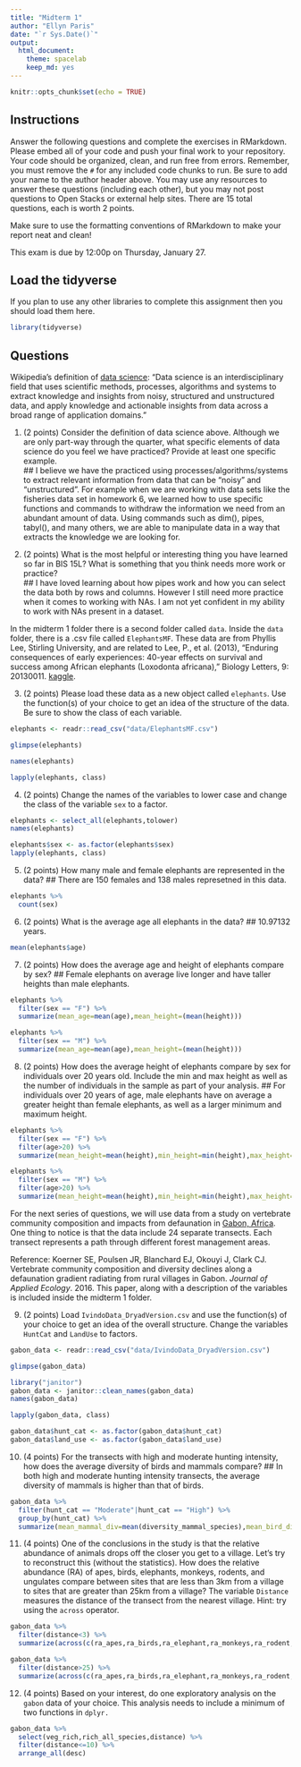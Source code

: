 ```yaml
---
title: "Midterm 1"
author: "Ellyn Paris"
date: "`r Sys.Date()`"
output:
  html_document: 
    theme: spacelab
    keep_md: yes
---
```


```r
knitr::opts_chunk$set(echo = TRUE)
```

## Instructions
Answer the following questions and complete the exercises in RMarkdown. Please embed all of your code and push your final work to your repository. Your code should be organized, clean, and run free from errors. Remember, you must remove the `#` for any included code chunks to run. Be sure to add your name to the author header above. You may use any resources to answer these questions (including each other), but you may not post questions to Open Stacks or external help sites. There are 15 total questions, each is worth 2 points.  

Make sure to use the formatting conventions of RMarkdown to make your report neat and clean!  

This exam is due by 12:00p on Thursday, January 27.  

## Load the tidyverse
If you plan to use any other libraries to complete this assignment then you should load them here.
```r
library(tidyverse)
```

## Questions  
Wikipedia's definition of [data science](https://en.wikipedia.org/wiki/Data_science): "Data science is an interdisciplinary field that uses scientific methods, processes, algorithms and systems to extract knowledge and insights from noisy, structured and unstructured data, and apply knowledge and actionable insights from data across a broad range of application domains."  

1. (2 points) Consider the definition of data science above. Although we are only part-way through the quarter, what specific elements of data science do you feel we have practiced? Provide at least one specific example.  
## I believe we have the practiced using processes/algorithms/systems to extract relevant information from data that can be "noisy" and "unstructured". For example when we are working with data sets like the fisheries data set in homework 6, we learned how to use specific functions and commands to withdraw the information we need from an abundant amount of data. Using commands such as dim(), pipes, tabyl(), and many others, we are able to manipulate data in a way that extracts the knowledge we are looking for.

2. (2 points) What is the most helpful or interesting thing you have learned so far in BIS 15L? What is something that you think needs more work or practice?  
## I have loved learning about how pipes work and how you can select the data both by rows and columns. However I still need more practice when it comes to working with NAs. I am not yet confident in my ability to work with NAs present in a dataset.  

In the midterm 1 folder there is a second folder called `data`. Inside the `data` folder, there is a .csv file called `ElephantsMF`. These data are from Phyllis Lee, Stirling University, and are related to Lee, P., et al. (2013), "Enduring consequences of early experiences: 40-year effects on survival and success among African elephants (Loxodonta africana)," Biology Letters, 9: 20130011. [kaggle](https://www.kaggle.com/mostafaelseidy/elephantsmf).  

3. (2 points) Please load these data as a new object called `elephants`. Use the function(s) of your choice to get an idea of the structure of the data. Be sure to show the class of each variable.
```r
elephants <- readr::read_csv("data/ElephantsMF.csv")
```
```r
glimpse(elephants)
```
```r
names(elephants)
```
```r
lapply(elephants, class)
```

4. (2 points) Change the names of the variables to lower case and change the class of the variable `sex` to a factor.
```r
elephants <- select_all(elephants,tolower)
names(elephants)
```
```r
elephants$sex <- as.factor(elephants$sex)
lapply(elephants, class)
```

5. (2 points) How many male and female elephants are represented in the data?
## There are 150 females and 138 males represetned in this data.
```r
elephants %>% 
  count(sex)
```


6. (2 points) What is the average age all elephants in the data?
## 10.97132 years.
```r
mean(elephants$age)
```


7. (2 points) How does the average age and height of elephants compare by sex?
## Female elephants on average live longer and have taller heights than male elephants.
```r
elephants %>% 
  filter(sex == "F") %>% 
  summarize(mean_age=mean(age),mean_height=(mean(height)))
```
```r
elephants %>% 
  filter(sex == "M") %>% 
  summarize(mean_age=mean(age),mean_height=(mean(height)))
```

8. (2 points) How does the average height of elephants compare by sex for individuals over 20 years old. Include the min and max height as well as the number of individuals in the sample as part of your analysis. 
## For individuals over 20 years of age, male elephants have on average a greater height than female elephants, as well as a larger minimum and maximum height.
```r
elephants %>% 
  filter(sex == "F") %>% 
  filter(age>20) %>% 
  summarize(mean_height=mean(height),min_height=min(height),max_height=max(height), total=n())
```
```r
elephants %>% 
  filter(sex == "M") %>% 
  filter(age>20) %>% 
  summarize(mean_height=mean(height),min_height=min(height),max_height=max(height), total=n())
```

For the next series of questions, we will use data from a study on vertebrate community composition and impacts from defaunation in [Gabon, Africa](https://en.wikipedia.org/wiki/Gabon). One thing to notice is that the data include 24 separate transects. Each transect represents a path through different forest management areas.  

Reference: Koerner SE, Poulsen JR, Blanchard EJ, Okouyi J, Clark CJ. Vertebrate community composition and diversity declines along a defaunation gradient radiating from rural villages in Gabon. _Journal of Applied Ecology_. 2016. This paper, along with a description of the variables is included inside the midterm 1 folder.  

9. (2 points) Load `IvindoData_DryadVersion.csv` and use the function(s) of your choice to get an idea of the overall structure. Change the variables `HuntCat` and `LandUse` to factors.
```r
gabon_data <- readr::read_csv("data/IvindoData_DryadVersion.csv")
```
```r
glimpse(gabon_data)
```
```r
library("janitor")
gabon_data <- janitor::clean_names(gabon_data)
names(gabon_data)
```
```r
lapply(gabon_data, class)
```
```r
gabon_data$hunt_cat <- as.factor(gabon_data$hunt_cat)
gabon_data$land_use <- as.factor(gabon_data$land_use)
```

10. (4 points) For the transects with high and moderate hunting intensity, how does the average diversity of birds and mammals compare?
## In both high and moderate hunting intensity transects, the average diversity of mammals is higher than that of birds.
```r
gabon_data %>% 
  filter(hunt_cat == "Moderate"|hunt_cat == "High") %>% 
  group_by(hunt_cat) %>% 
  summarize(mean_mammal_div=mean(diversity_mammal_species),mean_bird_div=mean(diversity_bird_species))
```

11. (4 points) One of the conclusions in the study is that the relative abundance of animals drops off the closer you get to a village. Let's try to reconstruct this (without the statistics). How does the relative abundance (RA) of apes, birds, elephants, monkeys, rodents, and ungulates compare between sites that are less than 3km from a village to sites that are greater than 25km from a village? The variable `Distance` measures the distance of the transect from the nearest village. Hint: try using the `across` operator. 

```r
gabon_data %>%
  filter(distance<3) %>% 
  summarize(across(c(ra_apes,ra_birds,ra_elephant,ra_monkeys,ra_rodent,ra_ungulate), mean))
```
```r
gabon_data %>%
  filter(distance>25) %>% 
  summarize(across(c(ra_apes,ra_birds,ra_elephant,ra_monkeys,ra_rodent,ra_ungulate), mean, na.rm=TRUE))
```
12. (4 points) Based on your interest, do one exploratory analysis on the `gabon` data of your choice. This analysis needs to include a minimum of two functions in `dplyr.`
```r
gabon_data %>%
  select(veg_rich,rich_all_species,distance) %>% 
  filter(distance<=10) %>% 
  arrange_all(desc)
```

